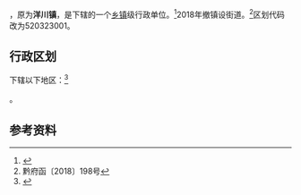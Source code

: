 {{中国乡级行政区|52/03/23/100/000}}

'''{{PAGENAMEBASE}}'''，原为'''洋川镇'''，是{{PRC admin/fullname|52/03/23/100/000|3}}下辖的一个[[乡镇|乡镇]]级行政单位。<ref>{{PRC admin/ref sgc|{{PRC admin/parent|52/03/23/100/000}}}}</ref>2018年撤镇设街道。<ref>黔府函〔2018〕198号</ref>区划代码改为520323001。

== 行政区划 ==
{{PAGENAMEBASE}}下辖以下地区：<ref>{{PRC admin/ref sgc|52/03/23/100/000}}</ref>

{{PRC admin/children|52/03/23/100/000}}。

== 参考资料 ==
{{reflist}}

{{行政区划小作品}}
{{PRC admin/navcat|52/03/23/100/000}}